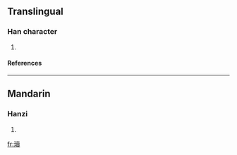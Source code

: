==Translingual==
===Han character===
{{Han char|rn=96|rad=玉|as=15|sn=19|four=|canj=一土土田金 (MGGWC)}}
# {{defn|Han|sort=玉15}}
====References====
{{Han ref|kx=0744.280|dkj=21320|dj=1153.110|hdz=21144.110|uh=74C4|ud=29892}}

----
==Mandarin==
===Hanzi===
{{cmn-hanzi|pin=[[dú]] (du2)|wg=tu<sup>2</sup>}}
# {{defn|Mandarin}}

[[fr:瓄]]